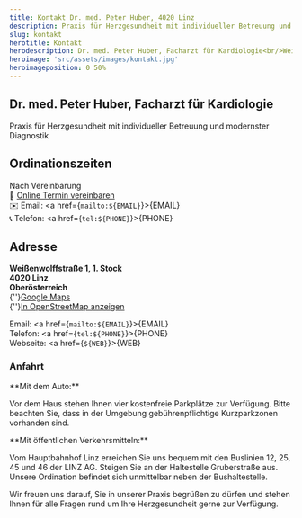 ```yaml
---
title: Kontakt Dr. med. Peter Huber, 4020 Linz
description: Praxis für Herzgesundheit mit individueller Betreuung und modernster Diagnostik.
slug: kontakt
herotitle: Kontakt
herodescription: Dr. med. Peter Huber, Facharzt für Kardiologie<br/>Weißenwolffstraße 1<br/>4020 Linz
heroimage: 'src/assets/images/kontakt.jpg'
heroimageposition: 0 50%
---
```



## Dr. med. Peter Huber, Facharzt für Kardiologie

Praxis für Herzgesundheit mit individueller Betreuung und modernster Diagnostik

## Ordinationszeiten

Nach Vereinbarung  
🔗 <a href={LATIDO} target="_blank">Online Termin vereinbaren</a>  
✉️ Email: <a href={`mailto:${EMAIL}`}>{EMAIL}</a>  
📞 Telefon: <a href={`tel:${PHONE}`}>{PHONE}</a>

## Adresse

**Weißenwolffstraße 1, 1. Stock  
4020 Linz  
Oberösterreich**  
{''}<a href="https://maps.app.goo.gl/USqswJky77wg3Hms7" target="_blank">Google Maps</a><br/>
{''}<a href="https://www.openstreetmap.org/#map=18/48.302882/14.299991" target="_blank">In OpenStreetMap anzeigen</a>

Email: <a href={`mailto:${EMAIL}`}>{EMAIL}</a>  
Telefon: <a href={`tel:${PHONE}`}>{PHONE}</a>  
Webseite: <a href={`${WEB}`}>{WEB}</a>

<ScheduleAppointment />

### Anfahrt

<TwoColumns>
<div slot="column-1">
**Mit dem Auto:**

Vor dem Haus stehen Ihnen vier kostenfreie Parkplätze zur Verfügung. Bitte beachten Sie, dass in der Umgebung gebührenpflichtige Kurzparkzonen vorhanden sind.

</div>
<div slot="column-2">
**Mit öffentlichen Verkehrsmitteln:**

Vom Hauptbahnhof Linz erreichen Sie uns bequem mit den Buslinien 12, 25, 45 und 46 der LINZ AG. Steigen Sie an der Haltestelle Gruberstraße aus. Unsere Ordination befindet sich unmittelbar neben der Bushaltestelle.

</div>
</TwoColumns>

Wir freuen uns darauf, Sie in unserer Praxis begrüßen zu dürfen und stehen Ihnen für alle Fragen rund um Ihre Herzgesundheit gerne zur Verfügung.

<Map></Map>
